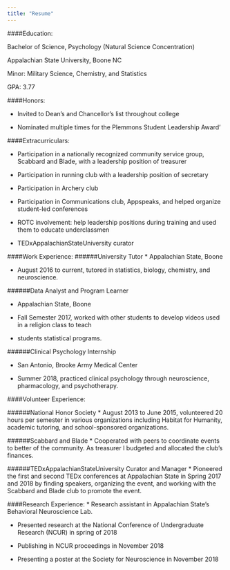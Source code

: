 ```yaml
---
title: "Resume"
---
```


####Education:

Bachelor of Science, Psychology (Natural Science Concentration)

Appalachian State University, Boone NC

Minor: Military Science, Chemistry, and Statistics

GPA: 3.77

####Honors:

* Invited to Dean’s and Chancellor’s list throughout college

* Nominated multiple times for the Plemmons Student Leadership Award'

####Extracurriculars:

* Participation in a nationally recognized community service group, Scabbard and Blade, with a leadership
position of treasurer

* Participation in running club with a leadership position of secretary

* Participation in Archery club

* Participation in Communications club, Appspeaks, and helped organize student-led conferences

* ROTC involvement: help leadership positions during training and used them to educate underclassmen

* TEDxAppalachianStateUniversity curator

####Work Experience:
######University Tutor
* Appalachian State, Boone

* August 2016 to current, tutored in statistics, biology, chemistry, and neuroscience.

######Data Analyst and Program Learner

* Appalachian State, Boone

* Fall Semester 2017, worked with other students to develop videos used in a religion class to teach

* students statistical programs.

######Clinical Psychology Internship

* San Antonio, Brooke Army Medical Center

* Summer 2018, practiced clinical psychology through neuroscience, pharmacology, and psychotherapy.

####Volunteer Experience:

######National Honor Society
* August 2013 to June 2015, volunteered 20 hours per semester in various organizations including Habitat
for Humanity, academic tutoring, and school-sponsored organizations.

######Scabbard and Blade
* Cooperated with peers to coordinate events to better of the community. As treasurer I budgeted and
allocated the club’s finances.

######TEDxAppalachianStateUniversity Curator and Manager
* Pioneered the first and second TEDx conferences at Appalachian State in Spring 2017 and 2018 by finding
speakers, organizing the event, and working with the Scabbard and Blade club to promote the event.

####Research Experience:
* Research assistant in Appalachian State’s Behavioral Neuroscience Lab.

* Presented research at the National Conference of Undergraduate Research (NCUR) in spring of 2018

* Publishing in NCUR proceedings in November 2018

* Presenting a poster at the Society for Neuroscience in November 2018